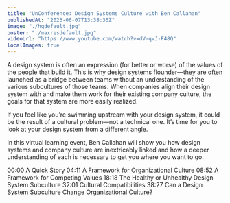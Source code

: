 ```yaml
---
title: "UnConference: Design Systems Culture with Ben Callahan"
publishedAt: "2023-06-07T13:38:36Z"
image: "./hqdefault.jpg"
poster: "./maxresdefault.jpg"
videoUrl: "https://www.youtube.com/watch?v=dV-qvJ-F48Q"
localImages: true
---
```


A design system is often an expression (for better or worse) of the values of the people that build it. This is why design systems flounder—they are often launched as a bridge between teams without an understanding of the various subcultures of those teams. When companies align their design system with and make them work for their existing company culture, the goals for that system are more easily realized.

If you feel like you’re swimming upstream with your design system, it could be the result of a cultural problem—not a technical one. It’s time for you to look at your design system from a different angle.

In this virtual learning event, Ben Callahan will show you how design systems and company culture are inextricably linked and how a deeper understanding of each is necessary to get you where you want to go.

00:00 A Quick Story
04:11 A Framework for Organizational Culture
08:52 A Framework for Competing Values
18:18 The Healthy or Unhealthy Design System Subculture
32:01 Cultural Compatibilities
38:27 Can a Design System Subculture Change Organizational Culture?
